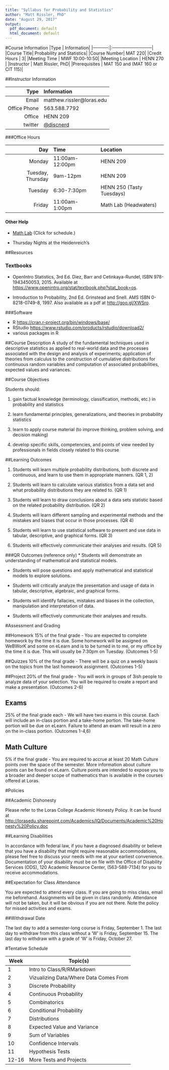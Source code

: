 ```yaml
---
title: "Syllabus for Probability and Statistics"
author: "Matt Rissler, PhD"
date: "August 29, 2017"
output:
  pdf_document: default
  html_document: default
---
```


#Course Information
|Type        | Information|
|-----------:|:---------------------------|
|Course Title| Probability and Statistics|
|Course Number| MAT 220|
|Credit Hours | 3|
|Meeting Time | MWF 10:00-10:50|
|Meeting Location | HENN 270 |
|Instructor | Matt Rissler, PhD|
|Prerequisites | MAT 150 and (MAT 160 or CIT 115)|

##Instructor Information

|Type        | Information|
|-----------:|:---------------------------|
|Email| matthew.rissler@loras.edu|
|Office Phone | 563.588.7792 |
|Office | HENN 209 |
|twitter  | [\@discnerd](https://twitter.com/discnerd) |

###Office Hours

|Day     |Time   |Location|
|--------:|:------|:---------|
|Monday | 11:00am-12:00pm | HENN 209|
|Tuesday, Thursday | 9am-12pm | HENN 209|
|Tuesday | 6:30-7:30pm | HENN 250 (Tasty Tuesdays) |
| Friday| 11:00am-1:00pm | Math Lab (Headwaters)|

#### Other Help

 * [Math Lab](https://docs.google.com/spreadsheets/d/1rA5WV6vNb95eiwjJVkEpyUtkbCREWeLSZYJALpo4Ivc/edit?usp=sharing) (Click for schedule.)

 * Thursday Nights at the Heidenreich's



##Resources

### Textbooks

* OpenIntro Statistics, 3rd Ed. Diez, Barr and Cetinkaya-Rundel, ISBN 978-1943450053, 2015. Available at <https://www.openintro.org/stat/textbook.php?stat_book=os>.

* Introduction to Probability, 2nd Ed. Grinstead and Snell. AMS ISBN 0-8218-0749-8, 1997. Also available as a pdf at <http://goo.gl/XWSro>.



###Software

* R   <https://cran.r-project.org/bin/windows/base/>
* RStudio  <https://www.rstudio.com/products/rstudio/download2/>
* various packages in R
          

##Course Description
A study of the fundamental techniques used in descriptive statistics as applied to real-world data and the processes associated with the design and analysis of experiments; application of theories from calculus to the construction of cumulative distributions for continuous random variables and computation of associated probabilities, expected values and variances.

##Course Objectives

Students should:

1.	gain factual knowledge (terminology, classification, methods, etc.) in probability and statistics

2.	learn fundamental principles, generalizations, and theories in probability statistics

3.	learn to apply course material (to improve thinking, problem solving, and decision making)

4.	develop specific skills, competencies, and points of view needed by professionals in fields closely related to this course


##Learning Outcomes

1.  Students will learn multiple probability distributions, both discrete and continuous, and learn to use them in appropriate manners. (QR 1, 2)

2.	Students will learn to calculate various statistics from a data set and what probability distributions they are related to. (QR 1)

3.	Students will learn to draw conclusions about a data sets statistic based on the related probability distribution. (QR 2)

4.	Students will learn different sampling and experimental methods and the mistakes and biases that occur in those processes. (QR 4)

5.	Students will learn to use statistical software to present and use data in tabular, descriptive, and graphical forms. (QR 3)

6.  Students will effectively communicate their analyses and results. (QR 5)



###QR Outcomes (reference only)
* Students will demonstrate an understanding of mathematical and statistical models.

* Students will pose questions and apply mathematical and statistical models to explore solutions.

* Students will critically analyze the presentation and usage of data in tabular, descriptive, algebraic, and graphical forms.

* Students will identify fallacies, mistakes and biases in the collection, manipulation and interpretation of data.

* Students will effectively communicate their analyses and results.


#Assessment and Grading

##Homework
15% of the final grade - You are expected to complete homework by the time it is due.  Some homework will be assigned on WeBWorK and some on eLearn and is to be turned in to me, or my office by the time it is due.  This will usually be 7:30pm on Tuesday. (Outcomes 1-5)

##Quizzes
10% of the final grade - There will be a quiz on a weekly basis on the topics from the last homework assignment. (Outcomes 1-5)

##Project
20% of the final grade - You will work in groups of 3ish people to analyze data of your selection.  You will be required to create a report and make a presentation. (Outcomes 2-6)

## Exams
25% of the final grade each - We will have two exams in this course. Each will include an in-class portion and a take-home portion. The take-home portion will be due on eLearn.   Failure to attend an exam will result in a zero on the in-class portion. (Outcomes 1-4,6)

## Math Culture
5% if the final grade - You are required to accrue at least 20 Math Culture points over the space of the semester.  More information about culture points can be found on eLearn. Culture points are intended to expose you to a broader and deeper scope of mathematics than is available in the courses offered at Loras.

#Policies

##Academic Dishonesty 

Please refer to the Loras College Academic Honesty Policy.  It can be found at <http://lorasedu.sharepoint.com/Academics/IQ/Documents/Academic%20Honesty%20Policy.doc>

##Learning Disabilities

In accordance with federal law, if you have a diagnosed disability or believe that you have a disability that might require reasonable accommodations, please feel free to discuss your needs with me at your earliest convenience.  Documentation of your disability must be on file with the Office of Disability Services (ODS), 120 Academic Resource Center, (563-588-7134) for you to receive accommodations. 

##Expectation for Class Attendance

You are expected to attend every class.  If you are going to miss class, email me beforehand.  Assignments will be given in class randomly.  Attendance will not be taken, but it will be obvious if you are not there. Note the policy for missed activities and exams.

##Withdrawal Date

The last day to add a semester-long course is Friday, September 1. The last day to withdraw from this class without a ‘W’ is Friday, September 15. The last day to withdraw with a grade of ‘W’ is Friday, October 27.


#Tentative Schedule


|Week| Topic(s)|
|----|---------|
| 1  | Intro to Class/R/RMarkdown|
| 2  | Vizualizing Data/Where Data Comes From |
| 3  | Discrete Probability |
| 4  | Continuous Probability |
| 5  | Combinatorics |
| 6  | Conditional Probability |
| 7  | Distributions |
| 8  | Expected Value and Variance |
| 9  | Sum of Variables |
| 10 | Confidence Intervals |
| 11 | Hypothesis Tests |
| 12-16 | More Tests and Projects | 




